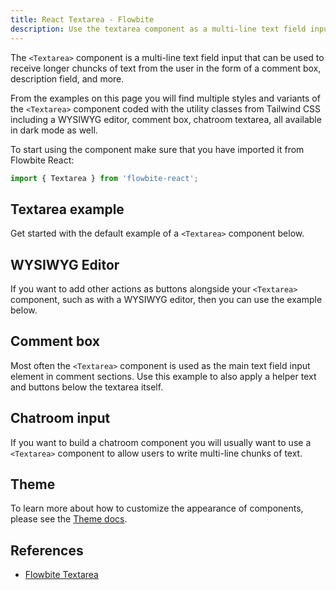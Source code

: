 ```yaml
---
title: React Textarea - Flowbite
description: Use the textarea component as a multi-line text field input and use it inside form elements available in multiple sizes, styles, and variants
---
```


The `<Textarea>` component is a multi-line text field input that can be used to receive longer chuncks of text from the user in the form of a comment box, description field, and more.

From the examples on this page you will find multiple styles and variants of the `<Textarea>` component coded with the utility classes from Tailwind CSS including a WYSIWYG editor, comment box, chatroom textarea, all available in dark mode as well.

To start using the component make sure that you have imported it from Flowbite React:

```jsx
import { Textarea } from 'flowbite-react';
```

## Textarea example

Get started with the default example of a `<Textarea>` component below.

<Example name="textarea.example" />

## WYSIWYG Editor

If you want to add other actions as buttons alongside your `<Textarea>` component, such as with a WYSIWYG editor, then you can use the example below.

<Example name="textarea.wysiwyg" />

## Comment box

Most often the `<Textarea>` component is used as the main text field input element in comment sections. Use this example to also apply a helper text and buttons below the textarea itself.

<Example name="textarea.commentbox" />

## Chatroom input

If you want to build a chatroom component you will usually want to use a `<Textarea>` component to allow users to write multi-line chunks of text.

<Example name="textarea.chatroom" />

## Theme

To learn more about how to customize the appearance of components, please see the [Theme docs](/docs/customize/theme).

<Theme name="textarea" />

## References

- [Flowbite Textarea](https://flowbite.com/docs/forms/textarea/)
